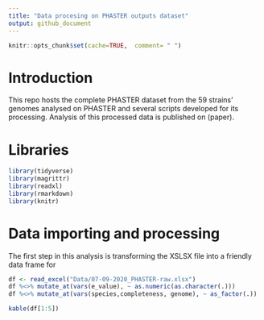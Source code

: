 ```yaml
---
title: "Data procesing on PHASTER outputs dataset"
output: github_document
---
```


```r
knitr::opts_chunk$set(cache=TRUE,  comment= " ")
```

# Introduction

This repo hosts the complete PHASTER dataset from the 59 strains' genomes analysed on PHASTER and several scripts developed for its processing. Analysis of this processed data is published on (paper).


# Libraries

```r
library(tidyverse)
library(magrittr)
library(readxl) 
library(rmarkdown)
library(knitr)
```


# Data importing and processing

The first step in this analysis is transforming the XSLSX file into a friendly data frame for 

```r
df <- read_excel("Data/07-09-2020_PHASTER-raw.xlsx")
df %<>% mutate_at(vars(e_value), ~ as.numeric(as.character(.)))
df %<>% mutate_at(vars(species,completeness, genome), ~ as_factor(.))

kable(df[1:5])
```
